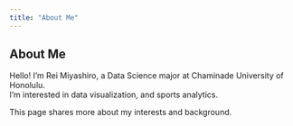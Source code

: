 ```yaml
---
title: "About Me"
---
```


## About Me

Hello! I’m Rei Miyashiro, a Data Science major at Chaminade University of Honolulu.\
I’m interested in data visualization, and sports analytics.

This page shares more about my interests and background.
